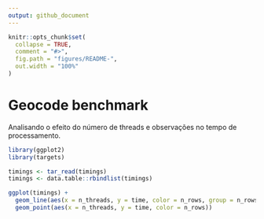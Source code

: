 ```yaml
---
output: github_document
---
```

  
```r
knitr::opts_chunk$set(
  collapse = TRUE,
  comment = "#>",
  fig.path = "figures/README-",
  out.width = "100%"
)
```

# Geocode benchmark

Analisando o efeito do número de threads e observações no tempo de
processamento.

```r
library(ggplot2)
library(targets)

timings <- tar_read(timings)
timings <- data.table::rbindlist(timings)

ggplot(timings) +
  geom_line(aes(x = n_threads, y = time, color = n_rows, group = n_rows)) +
  geom_point(aes(x = n_threads, y = time, color = n_rows))
```

